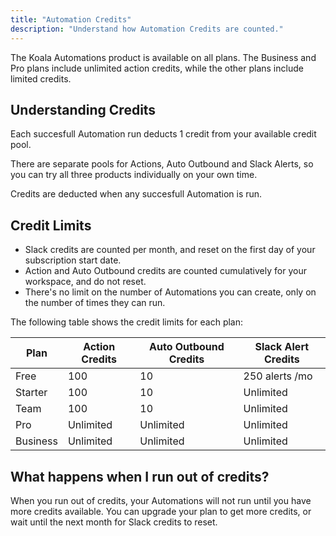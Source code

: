 ```yaml
---
title: "Automation Credits"
description: "Understand how Automation Credits are counted."
---
```


The Koala Automations product is available on all plans.
The Business and Pro plans include unlimited action credits, while the other plans include
limited credits.


## Understanding Credits
Each succesfull Automation run deducts 1 credit from your available credit pool.

There are separate pools for Actions, Auto Outbound and Slack Alerts, so you can try
all three products individually on your own time.

Credits are deducted when any succesfull Automation is run. 

## Credit Limits

- Slack credits are counted per month, and reset on the first day of your subscription start date.
- Action and Auto Outbound credits are counted cumulatively for your workspace, and do not reset.
- There's no limit on the number of Automations you can create, only on the number of times they can run.

The following table shows the credit limits for each plan:

| Plan | Action Credits | Auto Outbound Credits | Slack Alert Credits |
--- | --- | --- | ---
| Free | 100 | 10 | 250 alerts /mo |
| Starter | 100 | 10 | Unlimited |
| Team | 100 | 10 | Unlimited |
| Pro | Unlimited | Unlimited | Unlimited |
| Business | Unlimited | Unlimited | Unlimited |

## What happens when I run out of credits?

When you run out of credits, your Automations will not run until you have more credits available.
You can upgrade your plan to get more credits, or wait until the next month for Slack credits to reset.